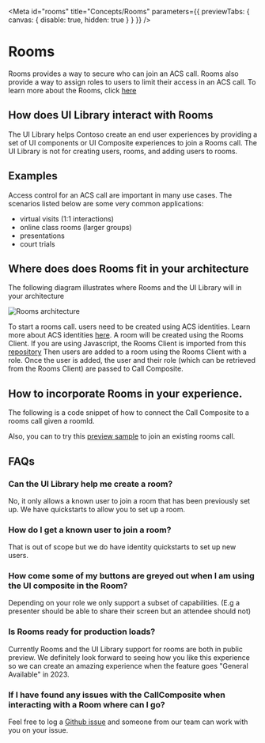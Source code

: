 
<Meta id="rooms" title="Concepts/Rooms" parameters={{ previewTabs: { canvas: { disable: true, hidden: true } } }} />

# Rooms

Rooms provides a way to secure who can join an ACS call. Rooms also provide a way to assign roles to users to limit their access in an ACS call.
To learn more about the Rooms, click [here](https://docs.microsoft.com/en-us/azure/communication-services/concepts/rooms/room-concept)

## How does UI Library interact with Rooms

The UI Library helps Contoso create an end user experiences by providing a set of UI components or UI Composite experiences
to join a Rooms call. The UI Library is not for creating users, rooms, and adding users to rooms.

## Examples

Access control for an ACS call are important in many use cases. The scenarios listed below are some very common applications:

- virtual visits (1:1 interactions)
- online class rooms (larger groups)
- presentations
- court trials

## Where does does Rooms fit in your architecture

The following diagram illustrates where Rooms and the UI Library will in your architecture

<img src="images/rooms_architecture.png" alt="Rooms architecture" />

To start a rooms call. users need to be created using ACS identities. Learn more about ACS identities [here](/?path=/docs/identity--page).
A room will be created using the Rooms Client. If you are using Javascript, the Rooms Client is imported from this [repository](https://github.com/Azure/azure-sdk-for-js/tree/main/sdk/communication/communication-rooms/)
Then users are added to a room using the Rooms Client with a role.
Once the user is added, the user and their role (which can be retrieved from the Rooms Client) are passed to Call Composite.

## How to incorporate Rooms in your experience.

The following is a code snippet of how to connect the Call Composite to a rooms call given a roomId.

<Source code={RoomsCallSnippetText} />

Also, you can to try this [preview sample](./?path=/story/composites-call-joinexistingcall--join-existing-call&args=callType:Rooms) to join an existing rooms call.

## FAQs

### Can the UI Library help me create a room?

No, it only allows a known user to join a room that has been previously set up.
We have quickstarts to allow you to set up a room.

### How do I get a known user to join a room?

That is out of scope but we do have identity quickstarts to set up new users.

### How come some of my buttons are greyed out when I am using the UI composite in the Room?

Depending on your role we only support a subset of capabilities. (E.g a presenter should be able to share their screen
but an attendee should not)

### Is Rooms ready for production loads?

Currently Rooms and the UI Library support for rooms are both in public preview. We definitely look forward to seeing how you
like this experience so we can create an amazing experience when the feature goes "General Available" in 2023.

### If I have found any issues with the CallComposite when interacting with a Room where can I go?

Feel free to log a [Github issue](https://github.com/Azure/communication-ui-library/issues) and someone from our team can work with you on your issue.
